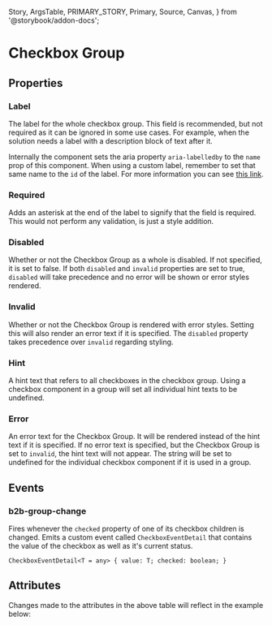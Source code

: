   Story,
  ArgsTable,
  PRIMARY_STORY,
  Primary,
  Source,
  Canvas,
} from '@storybook/addon-docs';

# Checkbox Group

<Canvas columns={3} withSource="open" withToolbar={false}>
  <Story id="components-form-checkbox-group--story-010-default" />
</Canvas>

## Properties

### Label

The label for the whole checkbox group. This field is recommended, but not required as it can
be ignored in some use cases. For example, when the solution needs a label with a description block of text after it.

Internally the component sets the aria property `aria-labelledby` to the `name` prop of this component. When using a
custom label, remember to set that same name to the `id` of the label. For more information you can see [this link](https://developer.mozilla.org/en-US/docs/Web/Accessibility/ARIA/Attributes/aria-labelledby).

### Required

Adds an asterisk at the end of the label to signify that the field is required. This would not perform any
validation, is just a style addition.

### Disabled

Whether or not the Checkbox Group as a whole is disabled. If not specified, it is set to false.
If both `disabled` and `invalid` properties are set to true, `disabled` will take precedence and no
error will be shown or error styles rendered.

### Invalid

Whether or not the Checkbox Group is rendered with error styles. Setting this will also render an
error text if it is specified. The `disabled` property takes precedence over `invalid` regarding styling.

### Hint

A hint text that refers to all checkboxes in the checkbox group.
Using a checkbox component in a group will set all individual hint texts to be undefined.

### Error

An error text for the Checkbox Group. It will be rendered instead of the hint text if it is specified.
If no error text is specified, but the Checkbox Group is set to `invalid`, the hint text will
not appear. The string will be set to undefined for the individual checkbox component if it is used in a group.

## Events

### b2b-group-change

Fires whenever the `checked` property of one of its checkbox children is changed.
Emits a custom event called `CheckboxEventDetail` that contains the value of the checkbox
as well as it's current status.

`CheckboxEventDetail<T = any> {
  value: T;
  checked: boolean;
}`

## Attributes

<ArgsTable story={PRIMARY_STORY} />
Changes made to the attributes in the above table will reflect in the example below:
<Primary />
